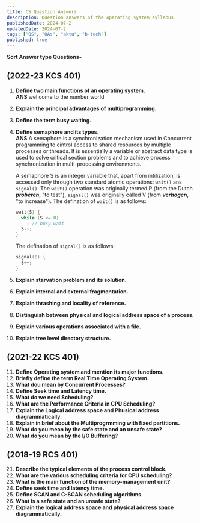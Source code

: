 ```yaml
---
title: OS Question Answers
description: Question answers of the operating system syllabus
publishedDate: 2024-07-2
updatedDate: 2024-07-2
tags: ["OS", "QAs", "aktu", "b-tech"]
published: true
---
```


<Callout type="notes">**Sort Answer type Questions-**</Callout>
## (2022-23 KCS 401)

1. **Define two main functions of an operating system.**<br/>
**ANS** wel come to the number world
2. **Explain the principal advantages of multiprogramming.**
3. **Define the term busy waiting.** 
4. **Define semaphore and its types.**<br/>
**ANS** A semaphore is a synchronization mechanism used in Concurrent programming to cintrol access to shared resources by multiple processes or threads. It is essentially a variable or abstract data type is used to solve critical section problems and to achieve process synchronization in multi-processing environments. <br/>

    A semaphore S is an integer variable that, apart from intilization, is accessed only through two standard atomic operations: `wait()` ans `signal()`. The `wait()` operation was originally termed P (from the Dutch ***proberen***, "to test"), `signal()` was originally called V (from ***verhogen***, "to increase"). The defination of `wait()` is as follows:
    ```c 
    wait(S) {
      while (S <= 0)
        ; // busy wait
      S--;
    }
    ```
    The defination of `signal()` is as follows:
    ```c 
    signal(S) {
      S++;
    } 
    ```

5. **Explain starvation problem and its solution.** 
6. **Explain internal and external fragmentation.** 
7. **Explain thrashing and locality of reference.**
8. **Distinguish between physical and logical address space of a process.**
9. **Explain various operations associated with a file.** 
10. **Explain tree level directory structure.** 

## (2021-22 KCS 401)
11. **Define Operating system and mention its major functions.** 
12. **Briefly define the term Real Time Operating System.**
13. **What dou mean by Concurrent Processes?**
14. **Define Seek time and Latency time.**
15. **What do we need Scheduling?**
16. **What are the Performance Criteria in CPU Scheduling?**
17. **Explain the Logical address space and Phusical address diagrammatically.**
18. **Explain in brief about the Multiprogrmming with fixed partitions.**
19. **What do you mean by the safe state and an unsafe state?**
20. **What do you mean by the I/O Buffering?**


## (2018-19 RCS 401)
21. **Describe the typical elements of the process control block.**
22. **What are the various scheduling criteria for CPU scheduling?**
23. **What is the main function of the memory-management unit?**
24. **Define seek time and latency time.**
25. **Define SCAN and C-SCAN scheduling algorithms.**
21. **What is a safe state and an unsafe state?**
26. **Explain the logical address space and physical address space diagrammatically.**



